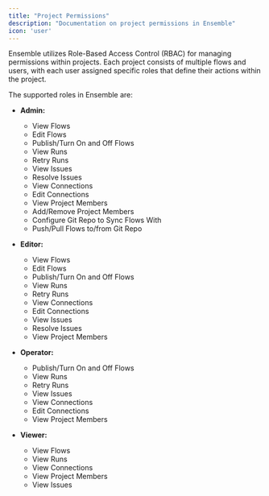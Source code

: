 ```yaml
---
title: "Project Permissions"
description: "Documentation on project permissions in Ensemble"
icon: 'user'
---
```


Ensemble utilizes Role-Based Access Control (RBAC) for managing permissions within projects. Each project consists of multiple flows and users, with each user assigned specific roles that define their actions within the project.

The supported roles in Ensemble are:

- **Admin:**
  - View Flows
  - Edit Flows
  - Publish/Turn On and Off Flows
  - View Runs
  - Retry Runs
  - View Issues
  - Resolve Issues
  - View Connections
  - Edit Connections
  - View Project Members
  - Add/Remove Project Members
  - Configure Git Repo to Sync Flows With
  - Push/Pull Flows to/from Git Repo

- **Editor:**
  - View Flows
  - Edit Flows
  - Publish/Turn On and Off Flows
  - View Runs
  - Retry Runs
  - View Connections
  - Edit Connections
  - View Issues
  - Resolve Issues
  - View Project Members

- **Operator:**
  - Publish/Turn On and Off Flows
  - View Runs
  - Retry Runs
  - View Issues
  - View Connections
  - Edit Connections
  - View Project Members

- **Viewer:**
  - View Flows
  - View Runs
  - View Connections
  - View Project Members
  - View Issues